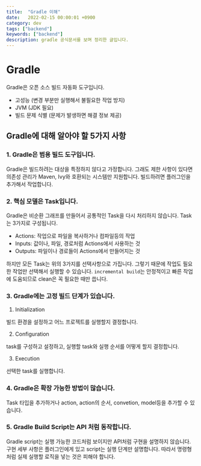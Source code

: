 ```yaml
---
title:  "Gradle 이해"
date:   2022-02-15 00:00:01 +0900
category: dev
tags: ["backend"]
keywords: ["backend"]
description: gradle 공식문서를 보며 정리한 글입니다.
---
```


# Gradle
Gradle은 오픈 소스 빌드 자동화 도구입니다.

- 고성능 (변경 부분만 실행해서 불필요한 작업 방지)
- JVM (JDK 필요)
- 빌드 문제 식별 (문제가 발생하면 해결 정보 제공)

## Gradle에 대해 알아야 할 5가지 사항

### 1. Gradle은 범용 빌드 도구입니다.
Gradle은 빌드하려는 대상을 특정하지 않다고 가정합니다.
그래도 제한 사항이 있다면 의존성 관리가 Maven, Ivy와 호환되는 시스템만 지원합니다.
빌드하려면 플러그인을 추가해서 작업합니다.

### 2. 핵심 모델은 Task입니다.
Gradle은 비순환 그래프를 만들어서 공통적인 Task을 다시 처리하지 않습니다.
Task는 3가지로 구성됩니다.

- Actions: 작업으로 파일을 복사하거나 컴파일등의 작업
- Inputs: 값이나, 파일, 경로처럼 Actions에서 사용하는 것
- Outputs: 파일이나 경로들이 Actions에서 만들어지는 것

하지만 모든 Task는 위의 3가지를 선택사항으로 가집니다.
그렇기 때문에 작업도 필요한 작업만 선택해서 실행할 수 있습니다.
`incremental build`는 안정적이고 빠른 작업에 도움되므로 clean은 꼭 필요한 때만 씁니다.

### 3. Gradle에는 고정 빌드 단계가 있습니다.
1. Initialization

빌드 환경을 설정하고 어느 프로젝트를 실행할지 결정합니다.

2. Configuration

task를 구성하고 설정하고, 실행할 task와 실행 순서를 어떻게 할지 결정합니다.

3. Execution

선택한 task를 실행합니다.

### 4. Gradle은 확장 가능한 방법이 많습니다.
Task 타입을 추가하거나 action, action의 순서, convetion, model등을 추가할 수 있습니다.

### 5. Gradle Build Script는 API 처럼 동작합니다.
Gradle script는 실행 가능한 코드처럼 보이지만 API처럼 구현을 설명하지 않습니다.
구현 세부 사항은 플러그인에게 있고 script는 실행 단계만 설명합니다.
따라서 명령형처럼 실제 실행할 로직을 넣는 것은 피해야 합니다.

